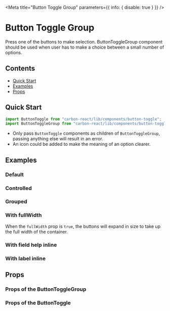 


<Meta title="Button Toggle Group" parameters={{ info: { disable: true } }} />

# Button Toggle Group

Press one of the buttons to make selection. ButtonToggleGroup component should be used when user has to make a choice between a small number of options.

## Contents

- [Quick Start](#quick-start)
- [Examples](#examples)
- [Props](#props)

## Quick Start

```javascript
import ButtonToggle from "carbon-react/lib/components/button-toggle";
import ButtonToggleGroup from "carbon-react/lib/components/button-toggle-group";
```

- Only pass `ButtonToggle` components as children of `ButtonToggleGroup`, passing anything else will result in an error.
- An icon could be added to make the meaning of an option clearer.

## Examples

### Default

<Canvas>
  <Story name="default" story={stories.Default} />
</Canvas>

### Controlled

<Canvas>
  <Story name="controlled" story={stories.Controlled} />
</Canvas>

### Grouped

<Canvas>
  <Story name="grouped" story={stories.Grouped} />
</Canvas>

### With fullWidth

When the `fullWidth` prop is `true`, the buttons will expand in size to take up the full width of the container.

<Canvas>
  <Story name="fullWidth" story={stories.FullWidth} />
</Canvas>

### With field help inline

<Canvas>
  <Story name="fieldhelp inline" story={stories.FieldHelp} />
</Canvas>

### With label inline

<Canvas>
  <Story name="label inline" story={stories.LabelInline} />
</Canvas>

## Props

### Props of the ButtonToggleGroup

<StyledSystemProps of={ButtonToggleGroup} margin noHeader />

### Props of the ButtonToggle

<Props of={ButtonToggle} />
